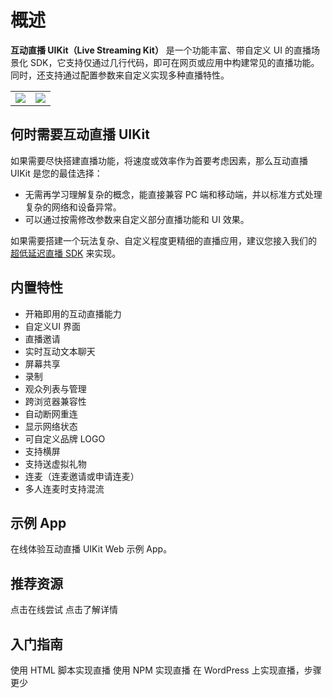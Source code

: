 # 概述


**互动直播 UIKit（Live Streaming Kit）** 是一个功能丰富、带自定义 UI 的直播场景化 SDK，它支持仅通过几行代码，即可在网页或应用中构建常见的直播功能。同时，还支持通过配置参数来自定义实现多种直播特性。

|||
|--|--|
|<Frame width="auto" height="256" caption=""><img src="https://storage.zego.im/sdk-doc/Pics/Prebuilt_Web/liveStream_P.jpg" /></Frame>|<Frame width="auto" height="256" caption=""><img src="https://storage.zego.im/sdk-doc/Pics/Prebuilt_Web/liveStream_m.png" /></Frame>|



## 何时需要互动直播 UIKit

如果需要尽快搭建直播功能，将速度或效率作为首要考虑因素，那么互动直播 UIKit 是您的最佳选择：
- 无需再学习理解复杂的概念，能直接兼容 PC 端和移动端，并以标准方式处理复杂的网络和设备异常。
- 可以通过按需修改参数来自定义部分直播功能和 UI 效果。

如果需要搭建一个玩法复杂、自定义程度更精细的直播应用，建议您接入我们的 [超低延迟直播 SDK](https://doc-zh.zego.im/article/16015) 来实现。

## 内置特性

* 开箱即用的互动直播能力
* 自定义UI 界面
* 直播邀请
* 实时互动文本聊天
* 屏幕共享
* 录制
* 观众列表与管理
* 跨浏览器兼容性
* 自动断网重连
* 显示网络状态
* 可自定义品牌 LOGO
* 支持横屏
* 支持送虚拟礼物
* 连麦（连麦邀请或申请连麦）
* 多人连麦时支持混流


## 示例 App

<CardGroup cols={2}>
<Card title="在线体验" href="https://zegocloud.github.io/zego_uikit_prebuilt_web/live_stream/index.html?lang=zh" target="_blank">
  在线体验互动直播 UIKit Web 示例 App。
</Card>
</CardGroup>



## 推荐资源

<CardGroup cols={2}>
  <Card title="在线编程并实时查看效果" href="https://stackblitz.com/edit/zegocloud-prebuilt-live-gr1kjc?file=index.js" target="_blank">
    点击在线尝试
  </Card>
  <Card title="更精细地开发您的直播应用"  href="https://doc-zh.zego.im/article/16015" target="_blank">
    点击了解详情
  </Card>
</CardGroup>

## 入门指南

<CardGroup cols={2}>
<Card title="使用 HTML 脚本（JQuery，PHP，JSP）" href="./Quick%20start/Using%20HTML%20script.mdx">
  使用 HTML 脚本实现直播
</Card>
<Card title="使用 NPM（React，Vue，Angular）" href="./Quick%20start/Using%20NPM%20package%20manager.mdx">
  使用 NPM 实现直播
</Card>
<Card title="使用 WordPress" href="./Quick%20start/Using%20WordPress.mdx">
  在 WordPress 上实现直播，步骤更少
</Card>
</CardGroup>
